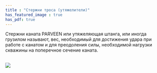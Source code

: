 ```yaml
---
title : "Стержни троса (утяжелители)"
has_featured_image : true
has_pdf: true
---
```


Стержни каната PARVEEN или утяжеляющая штанга, или иногда грузилом называют, вес, необходимый для достижения удара при работе с канатом и для преодоления силы, необходимой нагрузки скважины на поперечное сечение каната.

<br />
<Image src={image} />